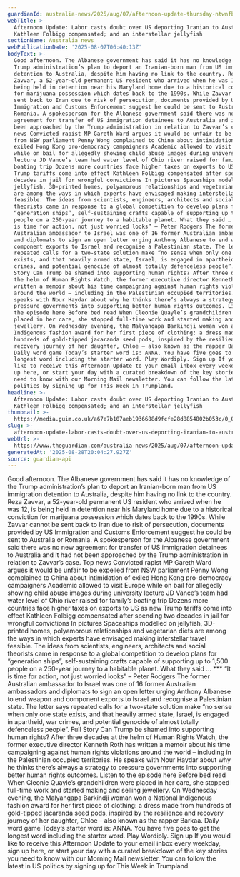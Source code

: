 ```yaml
---
guardianId: australia-news/2025/aug/07/afternoon-update-thursday-ntwnfb
webTitle: >-
  Afternoon Update: Labor casts doubt over US deporting Iranian to Australia;
  Kathleen Folbigg compensated; and an interstellar jellyfish
sectionName: Australia news
webPublicationDate: '2025-08-07T06:40:13Z'
bodyText: >-
  Good afternoon. The Albanese government has said it has no knowledge of the
  Trump administration’s plan to deport an Iranian-born man from US immigration
  detention to Australia, despite him having no link to the country. Reza
  Zavvar, a 52-year-old permanent US resident who arrived when he was 12, is
  being held in detention near his Maryland home due to a historical conviction
  for marijuana possession which dates back to the 1990s. While Zavvar cannot be
  sent back to Iran due to risk of persecution, documents provided by US
  Immigration and Customs Enforcement suggest he could be sent to Australia or
  Romania. A spokesperson for the Albanese government said there was no new
  agreement for transfer of US immigration detainees to Australia and it had not
  been approached by the Trump administration in relation to Zavvar’s case. Top
  news Convicted rapist MP Gareth Ward argues it would be unfair to be expelled
  from NSW parliament Penny Wong complained to China about intimidation of
  exiled Hong Kong pro-democracy campaigners Academic allowed to visit Europe
  while on bail for allegedly showing child abuse images during university
  lecture JD Vance’s team had water level of Ohio river raised for family’s
  boating trip Dozens more countries face higher taxes on exports to US as new
  Trump tariffs come into effect Kathleen Folbigg compensated after spending two
  decades in jail for wrongful convictions In pictures Spaceships modelled on
  jellyfish, 3D-printed homes, polyamorous relationships and vegetarian diets
  are among the ways in which experts have envisaged making interstellar travel
  feasible. The ideas from scientists, engineers, architects and social
  theorists came in response to a global competition to develop plans for
  “generation ships”, self-sustaining crafts capable of supporting up to 1,500
  people on a 250-year journey to a habitable planet. What they said … *** “It
  is time for action, not just worried looks” – Peter Rodgers The former
  Australian ambassador to Israel was one of 16 former Australian ambassadors
  and diplomats to sign an open letter urging Anthony Albanese to end weapon and
  component exports to Israel and recognise a Palestinian state. The letter says
  repeated calls for a two-state solution make “no sense when only one state
  exists, and that heavily armed state, Israel, is engaged in apartheid, war
  crimes, and potential genocide of almost totally defenceless people”. Full
  Story Can Trump be shamed into supporting human rights? After three decades at
  the helm of Human Rights Watch, the former executive director Kenneth Roth has
  written a memoir about his time campaigning against human rights violations
  around the world – including in the Palestinian occupied territories. He
  speaks with Nour Haydar about why he thinks there’s always a strategy to
  pressure governments into supporting better human rights outcomes. Listen to
  the episode here Before bed read When Cleonie Quayle’s grandchildren were
  placed in her care, she stopped full-time work and started making and selling
  jewellery. On Wednesday evening, the Malyangapa Barkindji woman won a National
  Indigenous fashion award for her first piece of clothing: a dress made from
  hundreds of gold-tipped jacaranda seed pods, inspired by the resilience and
  recovery journey of her daughter, Chloe – also known as the rapper Barkaa.
  Daily word game Today’s starter word is: ANNA. You have five goes to get the
  longest word including the starter word. Play Wordiply. Sign up If you would
  like to receive this Afternoon Update to your email inbox every weekday, sign
  up here, or start your day with a curated breakdown of the key stories you
  need to know with our Morning Mail newsletter. You can follow the latest in US
  politics by signing up for This Week in Trumpland.
headline: >-
  Afternoon Update: Labor casts doubt over US deporting Iranian to Australia;
  Kathleen Folbigg compensated; and an interstellar jellyfish
thumbnail: >-
  https://media.guim.co.uk/a67e7b107aeb1936688d9fcfe28d8854802b053c/0_0_5000_4000/500.jpg
slug: >-
  afternoon-update-labor-casts-doubt-over-us-deporting-iranian-to-australia-kathleen-folbigg-compensated-and-an-interstellar-jellyfish
webUrl: >-
  https://www.theguardian.com/australia-news/2025/aug/07/afternoon-update-thursday-ntwnfb
generatedAt: '2025-08-28T20:04:27.927Z'
source: guardian-api
---
```

Good afternoon. The Albanese government has said it has no knowledge of the Trump administration’s plan to deport an Iranian-born man from US immigration detention to Australia, despite him having no link to the country. Reza Zavvar, a 52-year-old permanent US resident who arrived when he was 12, is being held in detention near his Maryland home due to a historical conviction for marijuana possession which dates back to the 1990s. While Zavvar cannot be sent back to Iran due to risk of persecution, documents provided by US Immigration and Customs Enforcement suggest he could be sent to Australia or Romania. A spokesperson for the Albanese government said there was no new agreement for transfer of US immigration detainees to Australia and it had not been approached by the Trump administration in relation to Zavvar’s case. Top news Convicted rapist MP Gareth Ward argues it would be unfair to be expelled from NSW parliament Penny Wong complained to China about intimidation of exiled Hong Kong pro-democracy campaigners Academic allowed to visit Europe while on bail for allegedly showing child abuse images during university lecture JD Vance’s team had water level of Ohio river raised for family’s boating trip Dozens more countries face higher taxes on exports to US as new Trump tariffs come into effect Kathleen Folbigg compensated after spending two decades in jail for wrongful convictions In pictures Spaceships modelled on jellyfish, 3D-printed homes, polyamorous relationships and vegetarian diets are among the ways in which experts have envisaged making interstellar travel feasible. The ideas from scientists, engineers, architects and social theorists came in response to a global competition to develop plans for “generation ships”, self-sustaining crafts capable of supporting up to 1,500 people on a 250-year journey to a habitable planet. What they said … *** “It is time for action, not just worried looks” – Peter Rodgers The former Australian ambassador to Israel was one of 16 former Australian ambassadors and diplomats to sign an open letter urging Anthony Albanese to end weapon and component exports to Israel and recognise a Palestinian state. The letter says repeated calls for a two-state solution make “no sense when only one state exists, and that heavily armed state, Israel, is engaged in apartheid, war crimes, and potential genocide of almost totally defenceless people”. Full Story Can Trump be shamed into supporting human rights? After three decades at the helm of Human Rights Watch, the former executive director Kenneth Roth has written a memoir about his time campaigning against human rights violations around the world – including in the Palestinian occupied territories. He speaks with Nour Haydar about why he thinks there’s always a strategy to pressure governments into supporting better human rights outcomes. Listen to the episode here Before bed read When Cleonie Quayle’s grandchildren were placed in her care, she stopped full-time work and started making and selling jewellery. On Wednesday evening, the Malyangapa Barkindji woman won a National Indigenous fashion award for her first piece of clothing: a dress made from hundreds of gold-tipped jacaranda seed pods, inspired by the resilience and recovery journey of her daughter, Chloe – also known as the rapper Barkaa. Daily word game Today’s starter word is: ANNA. You have five goes to get the longest word including the starter word. Play Wordiply. Sign up If you would like to receive this Afternoon Update to your email inbox every weekday, sign up here, or start your day with a curated breakdown of the key stories you need to know with our Morning Mail newsletter. You can follow the latest in US politics by signing up for This Week in Trumpland.
